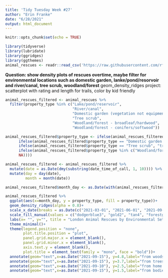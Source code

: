 ```yaml
---
title: 'Tidy Tuesday Week #27'
author: "Erin Franke"
date: "6/28/2021"
output: html_document
---
```


```r
knitr::opts_chunk$set(echo = TRUE)
```

```r
library(tidyverse)
library(lubridate)
library(ggridges)
library(ggthemes)
animal_rescues <- readr::read_csv('https://raw.githubusercontent.com/rfordatascience/tidytuesday/master/data/2021/2021-06-29/animal_rescues.csv')
```

**Question: show density plots of rescues overtime, maybe filter for environmental locations such as domestic garden, lanke/pond/resorvoir and river/canal, tree scrub, woodland/forest**
geom_density_ridges
project: scatterplot with rating and length for trails, color by kid friendly 

```r
animal_rescues_filtered <- animal_rescues %>%
  filter(property_type %in% c("Lake/pond/reservoir", 
                              "River/canal", 
                              "Domestic garden (vegetation not equipment)", 
                              "Tree scrub", 
                              "Woodland/forest - broadleaf/hardwood", 
                              "Woodland/forest - conifers/softwood")) 

animal_rescues_filtered$property_type <- ifelse(animal_rescues_filtered$property_type %in% c("Lake/pond/reservoir", "River/canal"), "body of water", 
      ifelse(animal_rescues_filtered$property_type == "Domestic garden (vegetation not equipment)", "domestic garden vegetation", 
      ifelse(animal_rescues_filtered$property_type == "Tree scrub", "tree",
      ifelse(animal_rescues_filtered$property_type %in% c("Woodland/forest - broadleaf/hardwood", "Woodland/forest - conifers/softwood"), "woods", 
      NA))))

animal_rescues_filtered <- animal_rescues_filtered %>%
  mutate(date = as.Date(dmy(substring(date_time_of_call, 1, 10)))) %>%
  mutate(day = day(date), 
         month = month(date))

animal_rescues_filtered$month_day <- as.Date(with(animal_rescues_filtered, paste(month, day,sep="-")), "%m-%d")

animal_rescues_filtered %>%
  ggplot(aes(x=month_day, y = property_type, fill = property_type))+
  geom_density_ridges(alpha = 0.8)+
  scale_x_date(breaks = as.Date(c("2021-03-01", "2021-06-01", "2021-09-01", "2021-12-01")), labels = c("Mar", "June", "Sep", "Dec"))+
  scale_fill_manual(values = c("dodgerblue3", "gold2", "tan4", "forestgreen"))+
  labs(x= "", y="", title = "London Animal Rescues by Environmental Setting", caption = "Erin Franke | Data from London.gov")+
  theme_minimal()+
  theme(legend.position = "none", 
        plot.title.position = "plot", 
        panel.grid.major.x = element_blank(), 
        panel.grid.minor.x = element_blank(),
        axis.text.y = element_blank(), 
        plot.title = element_text(family = "mono", face = "bold"))+
  annotate(geom="text",x=as.Date("2021-09-15"), y=4.8,label="from woods", family = "mono", fontface="bold", cex = 3.3)+
  annotate(geom="text",x=as.Date("2021-09-15"), y=3.7,label="from trees", family = "mono", fontface="bold", cex = 3.3)+
  annotate(geom="text",x=as.Date("2021-09-10"), y=2.5,label="from home garden vegetation", family = "mono", fontface="bold", cex = 3.3)+
  annotate(geom="text",x=as.Date("2021-09-15"), y=1.5,label="from bodies of water", family = "mono", fontface="bold", cex = 3.3)
```

